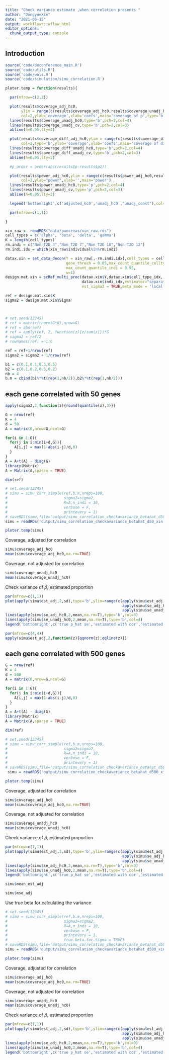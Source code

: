 ```yaml
---
title: "Check variance estimate ,when correlation presents "
author: "DongyueXie"
date: "2021-06-15"
output: workflowr::wflow_html
editor_options:
  chunk_output_type: console
---
```


## Introduction

```r
source('code/deconference_main.R')
source('code/utils.R')
source('code/wols.R')
source('code/simulation/simu_correlation.R')

ploter.temp = function(results){

  par(mfrow=c(2,2))

  plot(results$coverage_adj_hc0,
       ylim = range(c(results$coverage_adj_hc0,results$coverage_unadj_hc0,results$coverage_unadj_cv,1),na.rm = T),
       col=2,ylab='coverage',xlab='coefs',main='coverage of p',type='b')
  lines(results$coverage_unadj_hc0,type='b',pch=2,col=4)
  lines(results$coverage_unadj_cv,type='b',pch=2,col=3)
  abline(h=0.95,lty=2)

  plot(results$coverage_diff_adj_hc0,ylim = range(c(results$coverage_diff_adj_hc0,results$coverage_diff_unadj_hc0,results$coverage_diff_unadj_cv,1),na.rm = T),
       col=2,type='b',ylab='coverage',xlab='coefs',main='coverage of difference')
  lines(results$coverage_diff_unadj_hc0,type='b',pch=2,col=4)
  lines(results$coverage_diff_unadj_cv,type='b',pch=2,col=3)
  abline(h=0.95,lty=2)

  #p_order = order(abs(results$p-results$p2))

  plot(results$power_adj_hc0,ylim = range(c(results$power_adj_hc0,results$power_unadj_hc0,results$power_unadj_cv),na.rm = T),
       col=2,ylab="power",xlab='',main='power')
  lines(results$power_unadj_hc0,type='p',pch=2,col=4)
  lines(results$power_unadj_cv,type='p',pch=2,col=3)
  abline(h=0.05,lty=2)

  legend('bottomright',c('adjusted_hc0','unadj_hc0',"unadj_const"),col=c(2,4,3),pch=c(1,2,2))

  par(mfrow=c(1,1))

}
```

```r

xin_raw <- readRDS("data/pancreas/xin_raw.rds")
cell_types = c('alpha', 'beta', 'delta', 'gamma')
K = length(cell_types)
rm.indi = c("Non T2D 4","Non T2D 7","Non T2D 10","Non T2D 12")
rm.indi.idx = which(xin_raw$individual%in%rm.indi)

datax.xin = set_data_decon(Y = xin_raw[,-rm.indi.idx],cell_types = cell_types, 
                           gene_thresh = 0.05,max_count_quantile_celltype = 0.95,
                           max_count_quantile_indi = 0.95,
                           w=1)
design.mat.xin = scRef_multi_proc(datax.xin$Y,datax.xin$cell_type_idx,
                                  datax.xin$indi_idx,estimator="separate",
                                  est_sigma2 = TRUE,meta_mode = 'local',smooth.sigma = F)

ref = design.mat.xin$X
sigma2 = design.mat.xin$Sigma



# set.seed(12345)
# ref = matrix(rnorm(G*K),nrow=G)
# ref = abs(ref)
# ref = apply(ref, 2, function(z){z/sum(z)})*G
# sigma2 = ref/2
# rownames(ref) = 1:G

ref = ref+1/nrow(ref)
sigma2 = sigma2 + 1/nrow(ref)

b1 = c(0.1,0.1,0.3,0.5)
b2 = c(0.1,0.2,0.5,0.2)
nb = 4
b.m = cbind(b1%*%t(rep(1,nb/2)),b2%*%t(rep(1,nb/2)))
```



## each gene correlated with 50 genes

```r
apply(sigma2,2,function(z){round(quantile(z),3)})
```

```r
G = nrow(ref)
K = 4
d = 50
A = matrix(0,nrow=G,ncol=G)

for(i in 1:G){
  for(j in i:min(i+d,G)){
    A[i,j] = max(1-abs(i-j)/d,0)
  }
}
A = A+t(A) - diag(G)
library(Matrix)
A = Matrix(A,sparse = TRUE)

dim(ref)
```


```r
# set.seed(12345)
# simu = simu_corr_simple(ref,b.m,nreps=100,
#                         sigma2=sigma2,
#                         R=A,n_indi = 10,
#                         verbose = F,
#                         printevery = 1)
# saveRDS(simu,file='output/simu_correlation_checkavariance_betahat_d50_xin.rds')
simu = readRDS('output/simu_correlation_checkavariance_betahat_d50_xin.rds')
```

```r
ploter.temp(simu)
```

Coverage, adjusted for correlation
```r
simu$coverage_adj_hc0
mean(simu$coverage_adj_hc0,na.rm=TRUE)
```

Coverage, not adjusted for correlation
```r
simu$coverage_unadj_hc0
mean(simu$coverage_unadj_hc0)
```


Check variance of $\hat p$, estimated proportion
```r
par(mfrow=c(1,1))
plot(apply(simu$est_adj,2,sd),type='b',ylim=range(c(apply(simu$est_adj,2,sd),
                                                    apply(simu$se_adj_hc0,2,mean,na.rm=T),
                                                    apply(simu$se_unadj_hc0,2,mean,na.rm=T))))
lines(apply(simu$se_adj_hc0,2,mean,na.rm=T),type='b',col=3)
lines(apply(simu$se_unadj_hc0,2,mean,na.rm=T),type='b',col=4)
legend('bottomright',c('true p_hat se','estimated with cor','estimated without cor'),lty=c(1,1,1),pch=c(1,1,1),col=c(1,3,4))
```

```r
par(mfrow=c(4,4))
apply(simu$est_adj,2,function(z){qqnorm(z);qqline(z)})
```



## each gene correlated with 500 genes


```r
G = nrow(ref)
K = 4
d = 500
A = matrix(0,nrow=G,ncol=G)

for(i in 1:G){
  for(j in i:min(i+d,G)){
    A[i,j] = max(1-abs(i-j)/d,0)
  }
}
A = A+t(A) - diag(G)
library(Matrix)
A = Matrix(A,sparse = TRUE)

dim(ref)
```


```r
# set.seed(12345)
# simu = simu_corr_simple(ref,b.m,nreps=100,
#                         sigma2=sigma2,
#                         R=A,n_indi = 10,
#                         verbose = F,
#                         printevery = 1)
# saveRDS(simu,file='output/simu_correlation_checkavariance_betahat_d500_xin.rds')
 simu = readRDS('output/simu_correlation_checkavariance_betahat_d500_xin.rds')
```

```r
ploter.temp(simu)
```

Coverage, adjusted for correlation
```r
simu$coverage_adj_hc0
mean(simu$coverage_adj_hc0,na.rm=TRUE)
```

Coverage, not adjusted for correlation
```r
simu$coverage_unadj_hc0
mean(simu$coverage_unadj_hc0)
```


Check variance of $\hat p$, estimated proportion

```r
par(mfrow=c(1,1))
plot(apply(simu$est_adj,2,sd),type='b',ylim=range(c(apply(simu$est_adj,2,sd),
                                                    apply(simu$se_adj_hc0,2,mean,na.rm=T),
                                                    apply(simu$se_unadj_hc0,2,mean,na.rm=T))))
lines(apply(simu$se_adj_hc0,2,mean,na.rm=T),type='b',col=3)
lines(apply(simu$se_unadj_hc0,2,mean,na.rm=T),type='b',col=4)
legend('bottomright',c('true p_hat se','estimated with cor','estimated without cor'),lty=c(1,1,1),pch=c(1,1,1),col=c(1,3,4))
```


```r
simu$mean_est_adj
```

```r
simu$mse_adj
```


Use true beta for calculating the variance

```r
# set.seed(12345)
# simu = simu_corr_simple(ref,b.m,nreps=100,
#                         sigma2=sigma2,
#                         R=A,n_indi = 10,
#                         verbose = F,
#                         printevery = 1,
#                         true.beta.for.Sigma = TRUE)
# saveRDS(simu,file='output/simu_correlation_checkavariance_betahat_d500_xin_trueb.rds')
simu = readRDS('output/simu_correlation_checkavariance_betahat_d500_xin_trueb.rds')
```

```r
ploter.temp(simu)
```

Coverage, adjusted for correlation
```r
simu$coverage_adj_hc0
mean(simu$coverage_adj_hc0,na.rm=TRUE)
```

Coverage, not adjusted for correlation
```r
simu$coverage_unadj_hc0
mean(simu$coverage_unadj_hc0)
```


Check variance of $\hat p$, estimated proportion

```r
par(mfrow=c(1,1))
plot(apply(simu$est_adj,2,sd),type='b',ylim=range(c(apply(simu$est_adj,2,sd),
                                                    apply(simu$se_adj_hc0,2,mean,na.rm=T),
                                                    apply(simu$se_unadj_hc0,2,mean,na.rm=T))))
lines(apply(simu$se_adj_hc0,2,mean,na.rm=T),type='b',col=3)
lines(apply(simu$se_unadj_hc0,2,mean,na.rm=T),type='b',col=4)
legend('bottomright',c('true p_hat se','estimated with cor','estimated without cor'),lty=c(1,1,1),pch=c(1,1,1),col=c(1,3,4))
```
